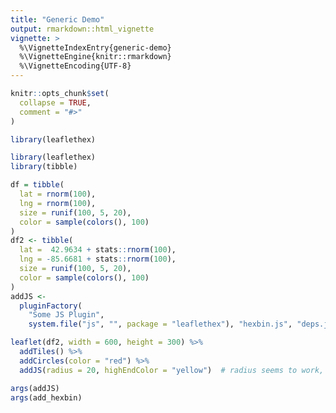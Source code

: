 ```yaml
---
title: "Generic Demo"
output: rmarkdown::html_vignette
vignette: >
  %\VignetteIndexEntry{generic-demo}
  %\VignetteEngine{knitr::rmarkdown}
  %\VignetteEncoding{UTF-8}
---
```


```r
knitr::opts_chunk$set(
  collapse = TRUE,
  comment = "#>"
)
```

```r
library(leaflethex)
```

```r
library(leaflethex)
library(tibble)

df = tibble(
  lat = rnorm(100),
  lng = rnorm(100),
  size = runif(100, 5, 20),
  color = sample(colors(), 100)
)
df2 <- tibble(
  lat =  42.9634 + stats::rnorm(100),
  lng = -85.6681 + stats::rnorm(100),
  size = runif(100, 5, 20),
  color = sample(colors(), 100)
)
addJS <- 
  pluginFactory(
    "Some JS Plugin", 
    system.file("js", "", package = "leaflethex"), "hexbin.js", "deps.js", stylesheet="hexbin.css")

leaflet(df2, width = 600, height = 300) %>% 
  addTiles() %>% 
  addCircles(color = "red") %>%
  addJS(radius = 20, highEndColor = "yellow")  # radius seems to work, highEnd Color not
```

```r
args(addJS)
args(add_hexbin)
```